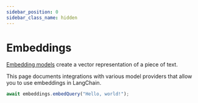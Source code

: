 ```yaml
---
sidebar_position: 0
sidebar_class_name: hidden
---
```


# Embeddings

[Embedding models](/docs/concepts/embedding_models) create a vector representation of a piece of text.

This page documents integrations with various model providers that allow you to use embeddings in LangChain.


<EmbeddingTabs />

```javascript
await embeddings.embedQuery("Hello, world!");
```


<IndexTable />
